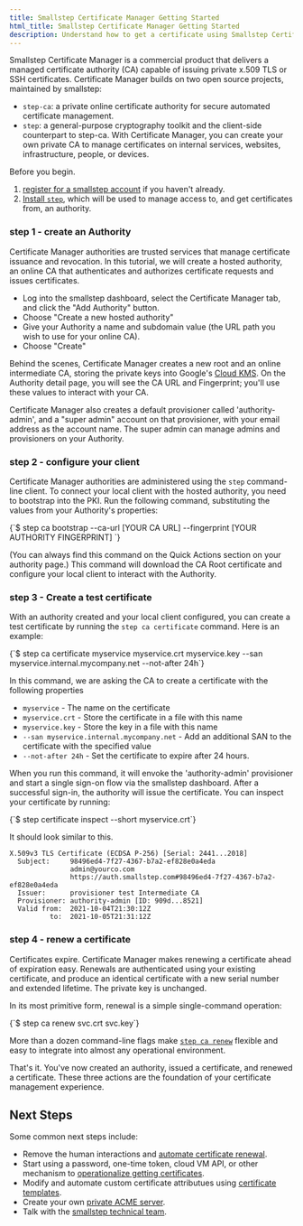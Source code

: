 ```yaml
---
title: Smallstep Certificate Manager Getting Started
html_title: Smallstep Certificate Manager Getting Started
description: Understand how to get a certificate using Smallstep Certificate Manager. 
---
```


Smallstep Certificate Manager is a commercial product that delivers a managed certificate authority (CA) capable of issuing private x.509 TLS or SSH certificates. 
Certificate Manager builds on two open source projects, maintained by smallstep:
* `step-ca`: a private online certificate authority for secure automated certificate management.
* `step`: a general-purpose cryptography toolkit and the client-side counterpart to step-ca.
With Certificate Manager, you can create your own private CA to manage certificates on internal services, websites, infrastructure, people, or devices. 

Before you begin.
1. [register for a smallstep account](https://smallstep.com/signup?product=cm) if you haven't already.
2. [Install `step`](https://smallstep.com/docs/step-cli/installation), which will be used to manage access to, and get certificates from, an authority.  

### step 1 - create an Authority
Certificate Manager authorities are trusted services that manage certificate issuance and revocation.
In this tutorial, we will create a hosted authority, an online CA that authenticates and authorizes certificate requests and issues certificates.
 
* Log into the smallstep dashboard, select the Certificate Manager tab, and click the "Add Authority" button.
* Choose "Create a new hosted authority"
* Give your Authority a name and subdomain value (the URL path you wish to use for your online CA).
* Choose "Create"

Behind the scenes, Certificate Manager creates a new root and an online intermediate CA,
storing the private keys into Google's [Cloud KMS](https://cloud.google.com/security-key-management).
On the Authority detail page, you will see the CA URL and Fingerprint;
you'll use these values to interact with your CA.

Certificate Manager also creates a default provisioner called 'authority-admin',
and a "super admin" account on that provisioner,
with your email address as the account name. 
The super admin can manage admins and provisioners on your Authority.

### step 2 - configure your client

Certificate Manager authorities are administered using the `step` command-line client. 
To connect your local client with the hosted authority, you need to bootstrap into the PKI. 
Run the following command, substituting the values from your Authority's properties:

<CodeBlock language="shell-session" copyText="step ca bootstrap --ca-url [YOUR CA URL] --fingerprint [YOUR AUTHORITY FINGERPRINT]">
{`$ step ca bootstrap --ca-url [YOUR CA URL] --fingerprint [YOUR AUTHORITY FINGERPRINT]
`}
</CodeBlock>

(You can always find this command on the Quick Actions section on your authority page.)
This command will download the CA Root certificate and configure your local client to interact with the Authority.

### step 3 - Create a test certificate

With an authority created and your local client configured,
you can create a test certificate by running the `step ca certificate` command.
Here is an example:

<CodeBlock language="shell-session" copyText="step ca certificate myservice myservice.crt myservice.key --san myservice.internal.mycompany.net --not-after 24h">
  {`$ step ca certificate myservice myservice.crt myservice.key --san myservice.internal.mycompany.net --not-after 24h`}
</CodeBlock>

In this command, we are asking the CA to create a certificate with the following properties
* `myservice` - The name on the certificate
* `myservice.crt` - Store the certificate in a file with this name
* `myservice.key` - Store the key in a file with this name
* `--san myservice.internal.mycompany.net` - Add an additional SAN to the certificate with the specified value
* `--not-after 24h` - Set the certificate to expire after 24 hours.

When you run this command, it will envoke the 'authority-admin' provisioner and start a single sign-on flow via the smallstep dashboard.
After a successful sign-in, the authority will issue the certificate. 
You can inspect your certificate by running:

<CodeBlock language="shell-session" copyText="step certificate inspect --short myservice.crt">
  {`$ step certificate inspect --short myservice.crt`}
</CodeBlock>

It should look similar to this.

```shell
X.509v3 TLS Certificate (ECDSA P-256) [Serial: 2441...2018]
  Subject:     98496ed4-7f27-4367-b7a2-ef828e0a4eda
               admin@yourco.com
               https://auth.smallstep.com#98496ed4-7f27-4367-b7a2-ef828e0a4eda
  Issuer:      provisioner test Intermediate CA
  Provisioner: authority-admin [ID: 909d...8521]
  Valid from:  2021-10-04T21:30:12Z
          to:  2021-10-05T21:31:12Z
```

### step 4 - renew a certificate
Certificates expire. 
Certificate Manager makes renewing a certificate ahead of expiration easy. 
Renewals are authenticated using your existing certificate, and produce an identical certificate with a new serial number and extended lifetime.
The private key is unchanged.

In its most primitive form, renewal is a simple single-command operation:

<CodeBlock language="shell-session" copyText="step ca renew svc.crt svc.key">
  {`$ step ca renew svc.crt svc.key`}
</CodeBlock>

More than a dozen command-line flags make [`step ca renew`](https://smallstep.com/docs/step-cli/reference/ca/renew) flexible and easy to integrate into almost any operational environment.

That's it. 
You've now created an authority, issued a certificate, and renewed a certificate. These three actions are the foundation of your certificate management experience. 

## Next Steps

Some common next steps include:
*  Remove the human interactions and [automate certificate renewal](/docs/step-ca/certificate-authority-server-production#automated-renewal).
*  Start using a password, one-time token, cloud VM API, or other mechanism to [operationalize getting certificates](/docs/certificate-manager/how-it-works#provisioners).
*  Modify and automate custom certificate attributues using [certificate templates](/docs/step-ca/templates).
*  Create your own [private ACME server](/docs/certificate-manager/acme).
*  Talk with the [smallstep technical team](https://smallstep.com/request-demo). 
